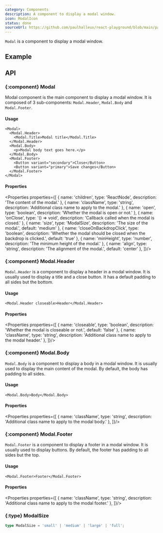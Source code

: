 ```yaml
---
category: Components
description: A component to display a modal window.
icon: ModalIcon
status: done
sourceUrl: https://github.com/paulhalleux/react-playground/blob/main/packages/playground/src/components/Modal/Modal.tsx
---
```


`Modal` is a component to display a modal window.

## Example

<Example name="Modal" highlight="17-33" />

## API

### \{:component} Modal

Modal component is the main component to display a modal window. It is composed of 3 sub-components: `Modal.Header`, `Modal.Body` and `Modal.Footer`.

#### Usage

```tsx
<Modal>
  <Modal.Header>
    <Modal.Title>Modal title</Modal.Title>
  </Modal.Header>
  <Modal.Body>
    <p>Modal body text goes here.</p>
  </Modal.Body>
  <Modal.Footer>
    <Button variant="secondary">Close</Button>
    <Button variant="primary">Save changes</Button>
  </Modal.Footer>
</Modal>
```

#### Properties

<Properties properties={[
  { name: 'children', type: 'ReactNode', description: 'The content of the modal.' },
  { name: 'className', type: 'string', description: 'Additional class name to apply to the modal.' },
  { name: 'open', type: 'boolean', description: 'Whether the modal is open or not.' },
  { name: 'onClose', type: '() => void', description: 'Callback called when the modal is closed.' },
  { name: 'size', type: 'ModalSize', description: 'The size of the modal.', default: 'medium' },
  { name: 'closeOnBackdropClick', type: 'boolean', description: 'Whether the modal should be closed when the backdrop is clicked.', default: 'true' },
  { name: 'minHeight', type: 'number', description: 'The minimum height of the modal.' },
  { name: 'align', type: 'string', description: 'The alignment of the modal.', default: 'center' },
]}/>

### \{:component} Modal.Header

`Modal.Header` is a component to display a header in a modal window. It is usually used to display a title and a close button.
It has a default padding to all sides but the bottom.

#### Usage

```tsx
<Modal.Header closeable>Header</Modal.Header>
```

#### Properties

<Properties properties={[
  { name: 'closeable', type: 'boolean', description: 'Whether the modal is closeable or not.', default: 'false' },
  { name: 'className', type: 'string', description: 'Additional class name to apply to the modal header.' },
]}/>

### \{:component} Modal.Body

`Modal.Body` is a component to display a body in a modal window. It is usually used to display the main content of the modal.
By default, the body has padding to all sides.

#### Usage

```tsx
<Modal.Body>Body</Modal.Body>
```

#### Properties

<Properties properties={[
  { name: 'className', type: 'string', description: 'Additional class name to apply to the modal body.' },
]}/>

### \{:component} Modal.Footer

`Modal.Footer` is a component to display a footer in a modal window. It is usually used to display buttons.
By default, the footer has padding to all sides but the top.

#### Usage

```tsx
<Modal.Footer>Footer</Modal.Footer>
```

#### Properties

<Properties properties={[
  { name: 'className', type: 'string', description: 'Additional class name to apply to the modal footer.' },
]}/>

### \{:type} ModalSize

```ts
type ModalSize = 'small' | 'medium' | 'large' | 'full';
```
